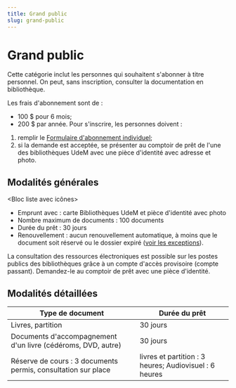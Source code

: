 ```yaml
---
title: Grand public
slug: grand-public
---
```


# Grand public

Cette catégorie inclut les personnes qui souhaitent s'abonner à titre personnel. On peut, sans inscription, consulter la documentation en bibliothèque.

Les frais d'abonnement sont de :

- 100 $ pour 6 mois;
- 200 $ par année. Pour s'inscrire, les personnes doivent :

1. remplir le [Formulaire d'abonnement individuel](/static/obtenir/formulaire-abonnement-individuel.pdf);
2. si la demande est acceptée, se présenter au comptoir de prêt de l'une des bibliothèques UdeM avec une pièce d'identité avec adresse et photo.

## Modalités générales

<Bloc liste avec icônes>

- Emprunt avec : carte Bibliothèques UdeM et pièce d'identité avec photo
- Nombre maximum de documents : 100 documents
- Durée du prêt : 30 jours
- Renouvellement : aucun renouvellement automatique, à moins que le document soit réservé ou le dossier expiré ([voir les exceptions](../obtenir/pret-renouvellement-emprunt/index.mdx)).

</Bloc>

La consultation des ressources électroniques est possible sur les postes publics des bibliothèques grâce à un compte d'accès provisoire (compte passant). Demandez-le au comptoir de prêt avec une pièce d'identité.

## Modalités détaillées

| Type de document                                              | Durée du prêt                                          |
| ------------------------------------------------------------- | ------------------------------------------------------ |
| Livres, partition                                             | 30 jours                                               |
| Documents d'accompagnement d'un livre (cédéroms, DVD, autre)  | 30 jours                                               |
| Réserve de cours : 3 documents permis, consultation sur place | livres et partition : 3 heures; Audiovisuel : 6 heures |
